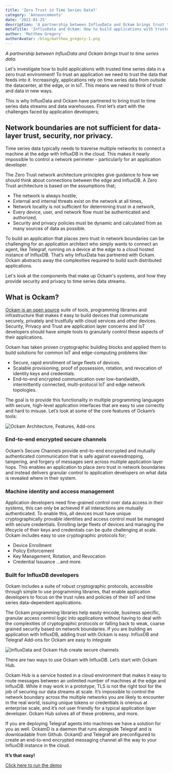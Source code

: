 ```yaml
---
title: 'Zero Trust in Time Series Data?'
category: 'Announcements'
date: '2021-01-25'
description: 'A partnership between InfluxData and Ockam brings trust to time series data.'
metaTitle: 'InfluxData and Ockam: How to build applications with trusted time series data in a zero trust environment.'
author: 'Matthew Gregory'
authorAvatar: /blog/matthew_gregory-1.png
---
```


_A partnership between InfluxData and Ockam brings trust to time series data._

Let's investigate how to build applications with trusted time series data in a zero trust environment! To trust an application we need to trust the data that feeds into it. Increasingly, applications rely on time series data from outside the datacenter, at the edge, or in IoT. This means we need to think of trust and data in new ways.

This is why InfluxData and Ockam have partnered to bring trust to time series data streams and data warehouses. First let’s start with the challenges faced by application developers;

## Network boundaries are not sufficient for data-layer trust, security, nor privacy.

Time series data typically needs to traverse multiple networks to connect a machine at the edge with InfluxDB in the cloud. This makes it nearly impossible to control a network perimeter - particularly for an application developer.

The Zero Trust network architecture principles give guidance to how we should think about connections between the edge and InfluxDB. A Zero Trust architecture is based on the assumptions that;

- The network is always hostile,
- External and internal threats exist on the network at all times,
- Network locality is not sufficient for determining trust in a network,
- Every device, user, and network flow must be authenticated and authorized,
- Security and privacy policies must be dynamic and calculated from as many sources of data as possible.

To build an application that places zero trust in network boundaries can be challenging for an application architect who simply wants to connect an agent, like Telegraf, running on a device at the edge to a cloud hosted instance of InfluxDB. That’s why InfluxData has partnered with Ockam. Ockam abstracts away the complexities required to build such distributed applications.

Let's look at the components that make up Ockam's systems, and how they provide security and privacy to time series data streams.

## What is Ockam?

[Ockam is an open source](https://github.com/ockam-network/ockam) suite of tools, programming libraries and infrastructure that makes it easy to build devices that communicate securely, privately and trustfully with cloud services and other devices. Security, Privacy and Trust are application layer concerns and IoT developers should have simple tools to granularly control these aspects of their applications.

Ockam has taken proven cryptographic building blocks and applied them to build solutions for common IoT and edge-computing problems like:

- Secure, rapid enrollment of large fleets of devices.
- Scalable provisioning, proof of possession, rotation, and revocation of identity keys and credentials.
- End-to-end encrypted communication over low-bandwidth, intermittently connected, multi-protocol IoT and edge network topologies.

The goal is to provide this functionality in multiple programming languages with secure, high-level application interfaces that are easy to use correctly and hard to misuse. Let’s look at some of the core features of Ockam’s tools:

![Ockam Architecture, Features, Add-ons](/blog/trust_influx/architecture.svg)

### End-to-end encrypted secure channels

Ockam’s Secure Channels provide end-to-end encrypted and mutually authenticated communication that is safe against eavesdropping, tampering, and forgery of messages sent across multiple application layer hops. This enables an application to place zero trust in network boundaries and instead delivers granular control to application developers on what data is revealed where in their system.

### Machine identity and access management

Application developers need fine-grained control over data access in their systems, this can only be achieved if all interactions are mutually authenticated. To enable this, all devices must have unique cryptographically provable identities and access control must be managed with secure credentials. Enrolling large fleets of devices and managing the lifecycle of their keys and credentials can be quite challenging at scale. Ockam includes easy to use cryptographic protocols for;

- Device Enrollment
- Policy Enforcement
- Key Management, Rotation, and Revocation
- Credential Issuance
  ...and more.

### Built for InfluxDB developers

Ockam includes a suite of robust cryptographic protocols, accessible through simple to use programming libraries, that enable application developers to focus on the trust rules and policies of their IoT and time series data-dependent applications.

The Ockam programming libraries help easily encode, business specific, granular access control logic into applications without having to deal with the complexities of cryptographic protocols or falling back to weak, coarse grained security based on network boundaries. If you are building an application with InfluxDB, adding trust with Ockam is easy.
InfluxDB and Telegraf Add-ons for Ockam are easy to integrate

![InfluxData and Ockam Hub create secure channels](/blog/trust_influx/channel.png)

There are two ways to use Ockam with InfluxDB. Let’s start with Ockam Hub.

Ockam Hub is a service hosted in a cloud environment that makes it easy to route messages between an unlimited number of machines at the edge and InfluxDB. While it may work in a prototype, TLS is not the right tool for the job of securing our data streams at scale. It’s impossible to control the network boundary across the multiple networks you are likely to encounter in the real world, issuing unique tokens or credentials is onerous at enterprise scale, and it’s not user friendly for a typical application layer developer. Ockam Hub solves all of these problems, and more.

If you are deploying Telegraf agents into machines we have a solution for you as well. OckamD is a daemon that runs alongside Telegraf and is downloadable from Github. OckamD and Telegraf are preconfigured to create an end-to-end encrypted messaging channel all the way to your InfluxDB instance in the cloud.

**It’s that easy!**

[Click here to run the demo](https://www.ockam.io/learn/how-to-guides/using-add-ons/enterprise/influxdb/telegraf-influxdb-with-ockamd/)

